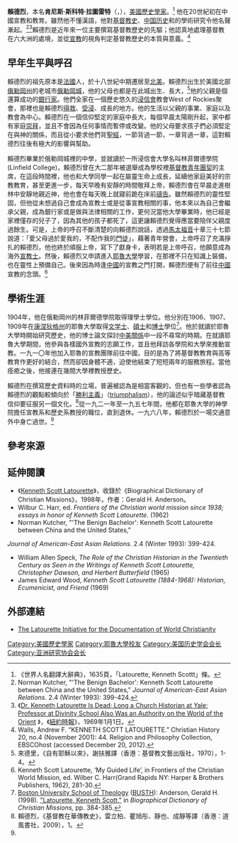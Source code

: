 {{Infobox scientist
| name              = 賴德烈<br>Kenneth Scott Latourette
| image             = 
| image_size        = 
| alt               = 
| caption           = 
| birth_date        = {{birth date|1884|8|6}}
| birth_place       = {{USA}}[[俄勒冈城|俄勒冈城]]
| death_date        = {{death date and age|1968|12|26|1884|8|6|}}
| death_place       = {{USA}}[[俄勒冈城|俄勒冈城]]
| residence         = 
| citizenship       = {{USA}}
| nationality       = {{USA}}
| ethnicity         = {{FRA}}
| fields            = [[中国历史|中国历史]], [[基督教历史|基督教历史]]
| workplaces        = [[耶鲁大学|耶鲁大学]]神学院
| alma_mater        = [[耶鲁大学|耶鲁大学]]
| doctoral_advisor  = 
| academic_advisors = 
| doctoral_students = 
| notable_students  = 
| known_for         = 
| author_abbrev_bot = 
| author_abbrev_zoo = 
| influences        = 
| influenced        = 
| awards            = [[中华民国勋章奖章列表|中华民国勋章]]
| signature         = 
| signature_alt     = 
| footnotes         = 
}}

'''賴德烈'''，本名'''肯尼斯·斯科特·拉圖雷特'''（{{lang-en|Kenneth Scott Latourette}}，{{bd|1884年|8月6日|1968年|12月26日|catIdx=Latourette, Kenneth Scott}}），[[美國|美國]][[歷史學家|歷史學家]]。<ref name="ji">《世界人名翻譯大辭典》，1635頁，「Latourette, Kenneth Scottt」條。</ref> 他在20世紀初在中國宣教和教育。雖然他不懂漢語，他對[[基督教史|基督教史]]、[[中国历史|中国历史]]和{{Link-en|東亞與美國關係|East Asia–United States relations}}的學術研究令他名聲漸起。<ref> Norman Kutcher, "'The Benign Bachelor': Kenneth Scott Latourette between China and the United States," ''Journal of American-East Asian Relations.'' 2.4 (Winter 1993): 399-424.</ref><ref name="nyt1969">《[http://select.nytimes.com/gst/abstract.html?res=F20D10FC3A55157493C3A9178AD85F4D8685F9&scp=8&sq=kenneth%20scott%20latourette&st=cse  Dr. Kenneth Latourette Is Dead; Long a Church Historian at Yale; Professor at Divinity School Also Was an Authority on the World of the Orient] {{Wayback|url=http://select.nytimes.com/gst/abstract.html?res=F20D10FC3A55157493C3A9178AD85F4D8685F9&scp=8&sq=kenneth%20scott%20latourette&st=cse |date=20131227183030 }}》，《[[紐約時報|紐約時報]]》，1969年1月1日。</ref>賴德烈是近年來一位主要撰寫基督教歷史的先驅；他認真地處理基督教在六大洲的處境，並從[[宣教|宣教]]的視角判定基督教歷史的本質與意義。<ref name="#1">Walls, Andrew F. “KENNETH SCOTT LATOURETTE.” Christian History 20, no.4 (November 2001): 44. Religion and Philosophy Collection, EBSCOhost (accessed December 20, 2012).</ref>

==早年生平與呼召==
賴德烈的祖先原本是[[法國|法國]]人，於十八世紀中期遷居至[[北美|北美]]。賴德烈出生於美國北部[[俄勒岡州|俄勒岡州]]的老城市[[俄勒岡城|俄勒岡城]]，他的父母也都是在此城出生、長大，<ref>來德里，《自有耶穌以來》，謝扶雅譯（香港：基督教文藝出版社，1970），1-4。</ref>他的父親是個還算成功的[[銀行家|銀行家]]。他們全家在一個歷史悠久的[[浸信會|浸信會]]教會West of Rockies聚會，那裡也是賴德烈[[得救|得救]]、[[受浸|受浸]]、成長的地方。他的生活以父親的事業、家庭以及教會為中心。賴德烈在一個信仰堅定的家庭中長大，每個早晨太陽剛升起，家中都有家庭[[崇拜|崇拜]]，並且不會因為任何事情而暫停或改變。他的父母要求孩子們必須堅定在與神的關係，而且從小要求他們背[[聖經|聖經]]，一節背過一節，一章背過一章，這對賴德烈往後有極大的影響與幫助。

賴德烈畢業於俄勒岡城裡的中學，並就讀於一所浸信會大學名叫林菲爾德學院(Linfield College)，賴德烈曾在大二那年被選舉成為學校裡[[基督教|基督教]][[青年團契|青年團契]]的主席，在這段時間裡，他也和大學同學一起在屬靈生命上成長，延續他家庭美好的宗教教育，甚至更進一步，每天早晚有安靜的時間敬拜上帝，賴德烈會在早晨走進樹林中安靜地親近神，他也會在每天晚上就寢前跪在床前[[禱告|禱告]]。雖然賴德烈的靈性堅固，但他從未想過自己會成為宣教士或是從事宣教相關的事，他本來以為自己會繼承父親，成為銀行家或是做與法律相關的工作，更何況當他大學畢業時，他已經是家裡僅存的兒子了，因為其他的孩子都死了，這更讓賴德烈覺得應當要陪伴父親度過餘生。可是，上帝的呼召不斷清楚的向賴德烈說話，透過[[馬太福音|馬太福音]]十章三十七節說道：「愛父母過於愛我的，不配作我的[[門徒|門徒]]」，藉著青年營會，上帝呼召了充滿掙扎的賴德烈，他也終於順服上帝，寫下了獻身卡，表明若是上帝呼召，他願意成為海外[[宣教士|宣教士]]。然後，賴德烈又申請進入[[耶魯大學|耶魯大學]]學習，在那裡不只在知識上裝備，也在靈性上預備自己。後來因為時逢[[中國|中國]]的宣教之門打開，賴德烈便有了前往[[中國|中國]]宣教的念頭。<ref>Kenneth Scott Latourette, ‘My Guided Life’, in Frontiers of the Christian World Mission, ed. Wilber C. Harr(Grand Rapids NY: Harper & Brothers Publishers, 1962), 281-30.</ref>

==學術生涯==
1904年，他在俄勒岡州的林菲爾德學院取得理學士學位。他分別在1906、1907、1909年在[[康涅狄格州|康涅狄格州]]的耶魯大學取得[[文学士|文学士]]、[[碩士|碩士]]和[[博士|博士]]學位<ref name="busth1">[[Boston_University_School_of_Theology|Boston University School of Theology]] ([[Boston_University_School_of_Theology|BUSTH]]): Anderson, Gerald H. (1998). [http://digilib.bu.edu/mission/component/content/article/18-j2l/111-latourette-kenneth-scott-1884-1968.html "Latourette, Kenneth Scott,"] {{Wayback|url=http://digilib.bu.edu/mission/component/content/article/18-j2l/111-latourette-kenneth-scott-1884-1968.html |date=20090216165002 }} in ''Biographical Dictionary of Christian Missions,'' pp. 384-385.</ref>。他於就讀於耶魯大學時開始研究歷史，他的博士論文探討[[中美關係|中美關係]]中一段不尋常的時期。在就讀耶魯大學期間，他參與各樣國外宣教的志願工作，並且他拜訪各學院和大學來推動宣教。一九一〇年他加入耶魯的宣教團隊前往中國，目的是為了將基督教教育與高等教育作更好的結合，然而卻因身體不適，迫使他結束了短短兩年的服務旅程。當他痊癒之後，他接連在幾間大學裡教授歷史。

賴德烈在撰寫歷史資料時的立場，普遍被認為是相當客觀的，但也有一些學者認為賴德烈的觀點較傾向於「[[勝利主義|勝利主義]]」（[[triumphalism|triumphalism]]），他的論述似乎暗藏基督教信仰要征服另一個文化。<ref>賴德烈，《基督教在華傳教史》，雷立柏、瞿旭彤、靜也、成靜等譯（香港：道風書社，2009），1。</ref>從一九二一年至一九五七年間，他都在耶魯大學的神學院擔任宣教系和歷史系教授的職位，直到退休。一九六八年，賴德烈於一場交通意外中身亡過世。<ref name="#1"/>

==參考來源==
{{reflist}}

==延伸閱讀==
*《[https://web.archive.org/web/20150923182939/http://www.bdcconline.net/en/stories/l/latourette-kenneth-scott.php Kenneth Scott Latourette]》，收錄於《Biographical Dictionary of Christian Missions》，1998年，作者：Gerald H. Anderson。
* Wilbur C. Harr, ed. ''Frontiers of the Christian world mission since 1938; essays in honor of Kenneth Scott Latourette.'' (1962)
*Norman Kutcher, "'The Benign Bachelor': Kenneth Scott Latourette between China and the United States," 
''Journal of American-East Asian Relations.'' 2.4 (Winter 1993): 399-424.
* William Allen Speck, ''The Role of the Christian Historian in the Twentieth Century as Seen in the Writings of Kenneth Scott Latourette, Christopher Dawson, and Herbert Butterfield'' (1965)
* James Edward Wood, ''Kenneth Scott Latourette (1884-1968): Historian, Ecumenicist, and Friend'' (1969) 

==外部連結==
* [https://web.library.yale.edu/divinity/latourette The Latourette Initiative for the Documentation of World Christianity] {{Wayback|url=https://web.library.yale.edu/divinity/latourette |date=20200814085705 }} 

{{美国历史学会主席}}
{{亚洲研究协会会长}}
{{Authority control}}

{{DEFAULTSORT:Latourette, Kenneth Scott}}
[[Category:美國歷史學家|Category:美國歷史學家]]
[[Category:耶魯大學校友|Category:耶魯大學校友]]
[[Category:美国历史学会会长|Category:美国历史学会会长]]
[[Category:亚洲研究协会会长|Category:亚洲研究协会会长]]